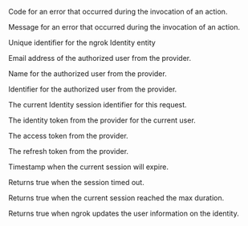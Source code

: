 
<Config>
	<ConfigField title="actions.ngrok.oidc.error.code" type="string">
		<p>Code for an error that occurred during the invocation of an action.</p>
	</ConfigField>
	<ConfigField title="actions.ngrok.oidc.error.message" type="string">
		<p>
			Message for an error that occurred during the invocation of an action.
		</p>
	</ConfigField>
	<ConfigField title="actions.ngrok.oidc.identity.id" type="string">
		<p>Unique identifier for the ngrok Identity entity</p>
	</ConfigField>
	<ConfigField title="actions.ngrok.oidc.identity.email" type="string">
		<p>Email address of the authorized user from the provider.</p>
	</ConfigField>
	<ConfigField title="actions.ngrok.oidc.identity.name" type="string">
		<p>Name for the authorized user from the provider.</p>
	</ConfigField>
	<ConfigField
		title="actions.ngrok.oidc.identity.provider_user_id"
		type="string"
	>
		<p>Identifier for the authorized user from the provider.</p>
	</ConfigField>
	<ConfigField
		title="actions.ngrok.oidc.identity.current_session_id"
		type="string"
	>
		<p>The current Identity session identifier for this request.</p>
	</ConfigField>
	<ConfigField title="actions.ngrok.oidc.identity_token" type="string">
		<p>The identity token from the provider for the current user.</p>
	</ConfigField>
	<ConfigField title="actions.ngrok.oidc.access_token" type="string">
		<p>The access token from the provider.</p>
	</ConfigField>
	<ConfigField title="actions.ngrok.oidc.refresh_token" type="string">
		<p>The refresh token from the provider.</p>
	</ConfigField>
	<ConfigField title="actions.ngrok.oidc.expires_at" type="string">
		<p>Timestamp when the current session will expire.</p>
	</ConfigField>
	<ConfigField title="actions.ngrok.oidc.session_timed_out" type="boolean">
		<p>Returns true when the session timed out.</p>
	</ConfigField>
	<ConfigField
		title="actions.ngrok.oidc.session_max_duration_reached"
		type="boolean"
	>
		<p>Returns true when the current session reached the max duration.</p>
	</ConfigField>
	<ConfigField title="actions.ngrok.oidc.userinfo_refreshed" type="boolean">
		<p>Returns true when ngrok updates the user information on the identity.</p>
	</ConfigField>
</Config>
